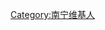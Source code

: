 {{Userbox
  |id=南宁</br>老友
  |id-c=white
  |info=呢个用户係'''[[南宁]]'''老友。
  |info-c=#E6E6FA
  |info-s=9
  |border-c=black
}}
[[Category:南宁维基人]]